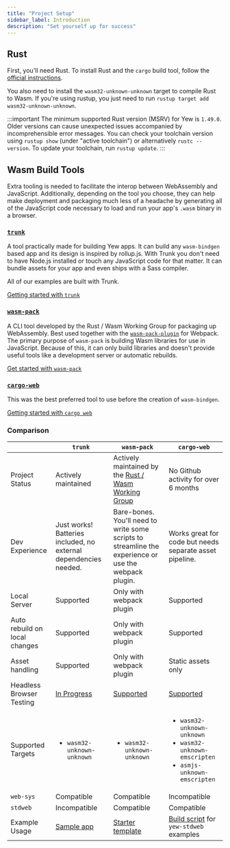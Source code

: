 ```yaml
---
title: "Project Setup"
sidebar_label: Introduction
description: "Set yourself up for success"
---
```


## Rust

First, you'll need Rust. To install Rust and the `cargo` build tool, follow the [official instructions](https://www.rust-lang.org/tools/install).

You also need to install the `wasm32-unknown-unknown` target to compile Rust to Wasm.
If you're using rustup, you just need to run `rustup target add wasm32-unknown-unknown`.

:::important
The minimum supported Rust version (MSRV) for Yew is `1.49.0`. Older versions can cause unexpected issues accompanied by incomprehensible error messages.
You can check your toolchain version using `rustup show` (under "active toolchain") or alternatively `rustc --version`. To update your toolchain, run `rustup update`.
:::

## **Wasm Build Tools**

Extra tooling is needed to facilitate the interop between WebAssembly and JavaScript. Additionally,
depending on the tool you choose, they can help make deployment and packaging much less of a
headache by generating all of the JavaScript code necessary to load and run your app's `.wasm`
binary in a browser.

### [**`trunk`**](https://github.com/thedodd/trunk/)

A tool practically made for building Yew apps.
It can build any `wasm-bindgen` based app and its design is inspired by rollup.js.
With Trunk you don't need to have Node.js installed or touch any JavaScript code for that matter.
It can bundle assets for your app and even ships with a Sass compiler.

All of our examples are built with Trunk.

[Getting started with `trunk`](./project-setup/using-trunk.mdx)

### [**`wasm-pack`**](https://rustwasm.github.io/docs/wasm-pack/)

A CLI tool developed by the Rust / Wasm Working Group for packaging up WebAssembly. Best used
together with the [`wasm-pack-plugin`](https://github.com/wasm-tool/wasm-pack-plugin) for Webpack.
The primary purpose of `wasm-pack` is building Wasm libraries for use in JavaScript.
Because of this, it can only build libraries and doesn't provide useful tools like a development server or automatic rebuilds.

[Get started with `wasm-pack`](./project-setup/using-wasm-pack.mdx)

### [**`cargo-web`**](https://github.com/koute/cargo-web)

This was the best preferred tool to use before the creation of `wasm-bindgen`.

[Getting started with `cargo web`](./project-setup/using-cargo-web.mdx)

### Comparison

|                               | `trunk`                                                          | `wasm-pack`                                                                                          | `cargo-web`                                                                                                                                            |
| ----------------------------- | ---------------------------------------------------------------- | ---------------------------------------------------------------------------------------------------- | ------------------------------------------------------------------------------------------------------------------------------------------------------ |
| Project Status                | Actively maintained                                              | Actively maintained by the [Rust / Wasm Working Group](https://rustwasm.github.io)                   | No Github activity for over 6 months                                                                                                                   |
| Dev Experience                | Just works! Batteries included, no external dependencies needed. | Bare-bones. You'll need to write some scripts to streamline the experience or use the webpack plugin. | Works great for code but needs separate asset pipeline.                                                                                               |
| Local Server                  | Supported                                                        | Only with webpack plugin                                                                             | Supported                                                                                                                                              |
| Auto rebuild on local changes | Supported                                                        | Only with webpack plugin                                                                             | Supported                                                                                                                                              |
| Asset handling                | Supported                                                        | Only with webpack plugin                                                                             | Static assets only                                                                                                                                     |
| Headless Browser Testing      | [In Progress](https://github.com/thedodd/trunk/issues/20)        | [Supported](https://rustwasm.github.io/wasm-pack/book/commands/test.html)                            | [Supported](https://github.com/koute/cargo-web#features)                                                                                               |
| Supported Targets             | <ul><li><code>wasm32-unknown-unknown</code></li></ul>            | <ul><li><code>wasm32-unknown-unknown</code></li></ul>                                                | <ul> <li><code>wasm32-unknown-unknown</code></li> <li><code>wasm32-unknown-emscripten</code></li> <li><code>asmjs-unknown-emscripten</code></li> </ul> |
| `web-sys`                     | Compatible                                                       | Compatible                                                                                           | Incompatible                                                                                                                                           |
| `stdweb`                      | Incompatible                                                     | Compatible                                                                                           | Compatible                                                                                                                                             |
| Example Usage                 | [Sample app](./build-a-sample-app.mdx)                           | [Starter template](https://github.com/yewstack/yew-wasm-pack-minimal)                                | [Build script](https://www.github.com/yewstack/yew/tree/master/packages/yew-stdweb/examples) for `yew-stdweb` examples                                 |
